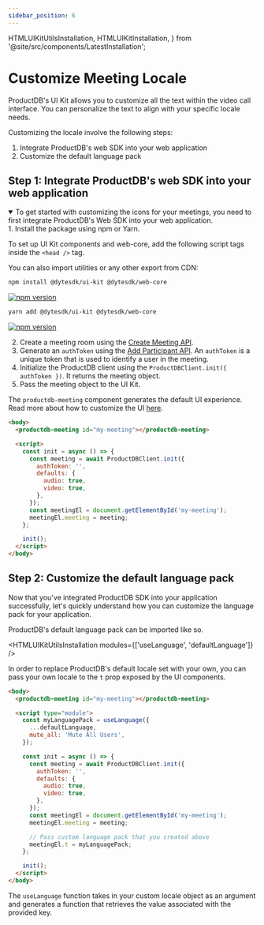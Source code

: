 ```yaml
---
sidebar_position: 6
---
```


  HTMLUIKitUtilsInstallation,
  HTMLUIKitInstallation,
} from '@site/src/components/LatestInstallation';

# Customize Meeting Locale

ProductDB's UI Kit allows you to customize all the text within the video call interface. You can personalize the text to align with your specific locale needs.

Customizing the locale involve the following steps:

1. Integrate ProductDB's web SDK into your web application
2. Customize the default language pack

## Step 1: Integrate ProductDB's web SDK into your web application

<details open>
    <summary>
        To get started with customizing the icons for your meetings, you need to first integrate ProductDB's Web SDK into your web application.
    </summary>
    1. Install the package using npm or Yarn.
<Tabs groupId="cdn-npm">
  <TabItem value="cdn" label="CDN" default>

To set up UI Kit components and web-core, add the following script tags inside
the `<head />` tag.

<HTMLUIKitInstallation />

You can also import utilities or any other export from CDN:

<HTMLUIKitUtilsInstallation />

  </TabItem>
  <TabItem value="npm" label="npm">

```bash
npm install @dytesdk/ui-kit @dytesdk/web-core
```

[![npm version](https://badge.fury.io/js/@dytesdk%2Fui-kit.svg)](https://badge.fury.io/js/@dytesdk%2Fui-kit)

  </TabItem>

  <TabItem value="yarn" label="yarn">

```bash
yarn add @dytesdk/ui-kit @dytesdk/web-core
```

[![npm version](https://badge.fury.io/js/@dytesdk%2Fui-kit.svg)](https://badge.fury.io/js/@dytesdk%2Fui-kit)

  </TabItem>
</Tabs>

2.  Create a meeting room using the [Create Meeting API](/api#/operations/create_meeting).
3.  Generate an `authToken` using the [Add Participant API](/api#/operations/add_participant). An `authToken` is a unique token that is used to identify a user in the meeting.
4.  Initialize the ProductDB client using the `ProductDBClient.init({ authToken })`. It returns the meeting object.
5.  Pass the meeting object to the UI Kit.

The `productdb-meeting` component generates the default UI experience. Read more about how to customize the UI [here](/ui-kit/basics/components-basics).

```html
<body>
  <productdb-meeting id="my-meeting"></productdb-meeting>

  <script>
    const init = async () => {
      const meeting = await ProductDBClient.init({
        authToken: '',
        defaults: {
          audio: true,
          video: true,
        },
      });
      const meetingEl = document.getElementById('my-meeting');
      meetingEl.meeting = meeting;
    };

    init();
  </script>
</body>
```

</details>

## Step 2: Customize the default language pack

Now that you've integrated ProductDB SDK into your application successfully, let's quickly understand how you can customize the language pack for your application.

ProductDB's default language pack can be imported like so.

<HTMLUIKitUtilsInstallation modules={['useLanguage', 'defaultLanguage']} />

In order to replace ProductDB's default locale set with your own, you can pass your own locale to the `t` prop exposed by the UI components.

```html
<body>
  <productdb-meeting id="my-meeting"></productdb-meeting>

  <script type="module">
    const myLanguagePack = useLanguage({
      ...defaultLanguage,
      mute_all: 'Mute All Users',
    });

    const init = async () => {
      const meeting = await ProductDBClient.init({
        authToken: '',
        defaults: {
          audio: true,
          video: true,
        },
      });
      const meetingEl = document.getElementById('my-meeting');
      meetingEl.meeting = meeting;

      // Pass custom language pack that you created above
      meetingEl.t = myLanguagePack;
    };

    init();
  </script>
</body>
```

The `useLanguage` function takes in your custom locale object as an argument and generates a function that retrieves the value associated with the provided key.


<DefaultLanguageI18N />

<head>
  <title>UI Kit Customize Meeting Locale</title>
</head>
